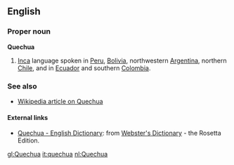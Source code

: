 ==English==
===Proper noun===
'''Quechua'''

# [[Inca]] language spoken in [[Peru]], [[Bolivia]], northwestern [[Argentina]], northern [[Chile]], and in [[Ecuador]] and southern [[Colombia]].

===See also===
*[[w:Quechua|Wikipedia article on Quechua]]


==== External links====
*[http://www.websters-online-dictionary.org/definition/Quechua-english/ Quechua - English Dictionary]: from [http://www.websters-online-dictionary.org/ Webster's Dictionary] - the Rosetta Edition.

[[gl:Quechua]]
[[it:quechua]]
[[nl:Quechua]]